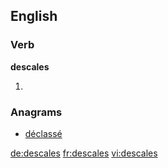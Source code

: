 
==English==

===Verb===
'''descales'''

# {{third-person singular of|descale}}

===Anagrams===
* [[déclassé#English|déclassé]]

[[de:descales]]
[[fr:descales]]
[[vi:descales]]